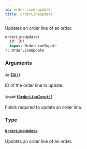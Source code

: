 ```yaml
---
id: order-line-update
title: orderLineUpdate
---
```


Updates an order line of an order.

```graphql
orderLineUpdate(
  id: ID!
  input: OrderLineInput!
): OrderLineUpdate

```

### Arguments

#### `id` ([`ID!`](../../../developer/api-reference/scalars/id))

ID of the order line to update.

#### `input` ([`OrderLineInput!`](../../../developer/api-reference/inputs/order-line-input))

Fields required to update an order line.

### Type

#### [`OrderLineUpdate`](../../../developer/api-reference/objects/order-line-update)

Updates an order line of an order.
